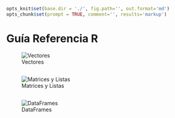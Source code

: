 ```r
opts_knit$set(base.dir = './', fig.path='', out.format='md')
opts_chunk$set(prompt = TRUE, comment='', results='markup')

```



# Guía Referencia R
![Vectores](https://i.imgur.com/86lRAJ3.png)

## 

![Matrices y Listas](https://i.imgur.com/Y0zZBBa.png)

##

![DataFrames](https://i.imgur.com/v0xzar6.png)